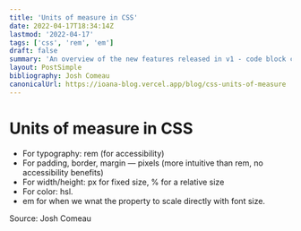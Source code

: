 ```yaml
---
title: 'Units of measure in CSS'
date: 2022-04-17T18:34:14Z
lastmod: '2022-04-17'
tags: ['css', 'rem', 'em']
draft: false
summary: 'An overview of the new features released in v1 - code block copy, multiple authors, frontmatter layout and more'
layout: PostSimple
bibliography: Josh Comeau
canonicalUrl: https://ioana-blog.vercel.app/blog/css-units-of-measure
---
```

# Units of measure in CSS

- For typography: rem (for accessibility)
- For padding, border, margin — pixels (more intuitive than rem, no accessibility benefits)
- For width/height: px for fixed size, % for a relative size
- For color: hsl.
- em for when we wnat the property to scale directly with font size.

Source: Josh Comeau